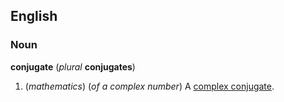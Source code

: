 ==English==
===Noun===
'''conjugate''' (''plural'' '''conjugates''')

#(''mathematics'') (''of a complex number'') A [[complex conjugate]].